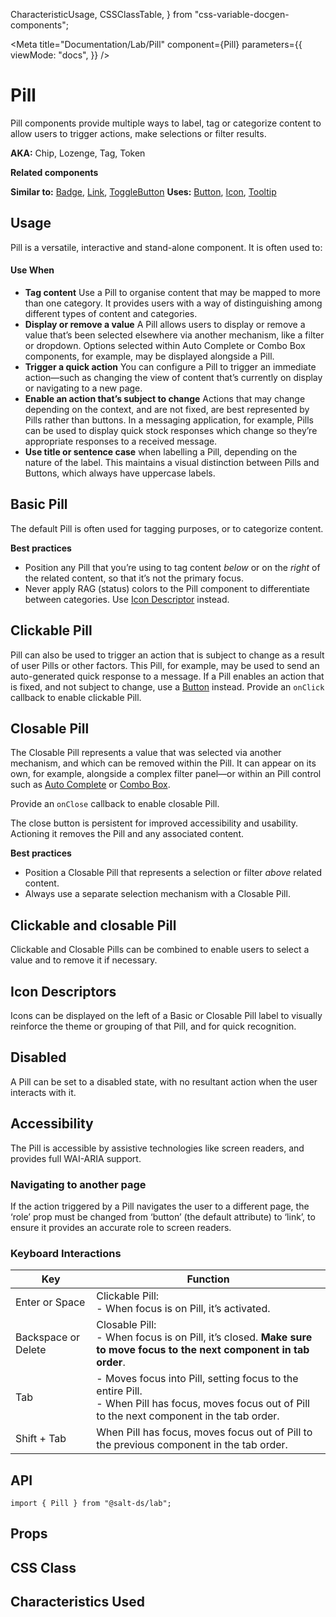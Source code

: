   CharacteristicUsage,
  CSSClassTable,
} from "css-variable-docgen-components";

<Meta
  title="Documentation/Lab/Pill"
  component={Pill}
  parameters={{
    viewMode: "docs",
  }}
/>

# Pill

Pill components provide multiple ways to label, tag or categorize content to
allow users to trigger actions, make selections or filter results.

**AKA:** Chip, Lozenge, Tag, Token

**Related components**

**Similar to:** [Badge](/?path=/story/lab-badge--all-badges),
[Link](/?path=/story/lab-link--default),
[ToggleButton](/?path=/story/toggle-button--default-button)
**Uses:** [Button](/?path=/story/core-button--cta),
[Icon](/?path=/story/core-icon--toolkit-icon),
[Tooltip](/?path=/story/lab-tooltip--default)

## Usage

Pill is a versatile, interactive and stand-alone component. It is often used to:

#### Use When

- **Tag content**
  Use a Pill to organise content that may be mapped to more than one category. It
  provides users with a way of distinguishing among different types of content and
  categories.
- **Display or remove a value**
  A Pill allows users to display or remove a value that’s been selected elsewhere
  via another mechanism, like a filter or dropdown. Options selected within Auto
  Complete or Combo Box components, for example, may be displayed alongside a Pill.
- **Trigger a quick action**
  You can configure a Pill to trigger an immediate action—such as changing the view
  of content that’s currently on display or navigating to a new page.
- **Enable an action that’s subject to change**
  Actions that may change depending on the context, and are not fixed, are best
  represented by Pills rather than buttons. In a messaging application, for example,
  Pills can be used to display quick stock responses which change so they’re appropriate
  responses to a received message.
- **Use title or sentence case** when labelling a Pill, depending on the nature of
  the label. This maintains a visual distinction between Pills and Buttons,
  which always have uppercase labels.

## Basic Pill

The default Pill is often used for tagging purposes, or to categorize content.

**Best practices**

- Position any Pill that you’re using to tag content _below_ or on the _right_
  of the related content, so that it’s not the primary focus.
- Never apply RAG (status) colors to the Pill component to differentiate between
  categories. Use [Icon Descriptor](/?path=/docs/documentation-icons-icon--page) instead.

<Canvas>
  <Story id="lab-pill--default" />
</Canvas>

## Clickable Pill

Pill can also be used to trigger an action that is subject to change as a result of user Pills or other factors. This Pill, for example, may be used to send an auto-generated quick response to a message. If a Pill enables an action that is fixed, and not subject to change, use a [Button](/?path=/docs/documentation-core-button--page) instead. Provide an `onClick` callback to enable clickable Pill.

<Canvas>
  <Story id="lab-pill--clickable" />
</Canvas>

## Closable Pill

The Closable Pill represents a value that was selected via another mechanism,
and which can be removed within the Pill. It can appear on its own, for example,
alongside a complex filter panel—or within an Pill control such as
[Auto Complete](/components/autocomplete) or [Combo Box](/components/combobox).

Provide an `onClose` callback to enable closable Pill.

The close button is persistent for improved accessibility and usability.
Actioning it removes the Pill and any associated content.

**Best practices**

- Position a Closable Pill that represents a selection or filter _above_ related
  content.
- Always use a separate selection mechanism with a Closable Pill.

<Canvas>
  <Story id="lab-pill--closable-static" />
</Canvas>

## Clickable and closable Pill

Clickable and Closable Pills can be combined to enable users to select a value and to remove it if necessary.

<Canvas>
  <Story id="lab-pill--closable-clickable" />
</Canvas>

## Icon Descriptors

Icons can be displayed on the left of a Basic or Closable Pill label to visually
reinforce the theme or grouping of that Pill, and for quick recognition.

<Canvas>
  <Story id="lab-pill--icon" />
</Canvas>

## Disabled

A Pill can be set to a disabled state, with no resultant action when the user
interacts with it.

<Canvas>
  <Story id="lab-pill--disabled" />
</Canvas>

## Accessibility

The Pill is accessible by assistive technologies like screen readers, and
provides full WAI-ARIA support.

### Navigating to another page

If the action triggered by a Pill navigates the user to a different page, the
‘role’ prop must be changed from ‘button’ (the default attribute) to ‘link’, to
ensure it provides an accurate role to screen readers.

### Keyboard Interactions

| Key                 | Function                                                                                                                                               |
| ------------------- | ------------------------------------------------------------------------------------------------------------------------------------------------------ |
| Enter or Space      | Clickable Pill:<br /> - When focus is on Pill, it’s activated.                                                                                         |
| Backspace or Delete | Closable Pill:<br /> - When focus is on Pill, it’s closed. **Make sure to move focus to the next component in tab order**.                             |
| Tab                 | - Moves focus into Pill, setting focus to the entire Pill.<br/> - When Pill has focus, moves focus out of Pill to the next component in the tab order. |
| Shift + Tab         | When Pill has focus, moves focus out of Pill to the previous component in the tab order.                                                               |

## API

```
import { Pill } from "@salt-ds/lab";
```

## Props

<ArgsTable of={Pill} />

## CSS Class

<CSSClassTable of={Pill} />

## Characteristics Used

<CharacteristicUsage of={Pill} />
